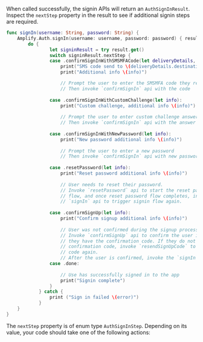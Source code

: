 
When called successfully, the signin APIs will return an `AuthSignInResult`. Inspect the `nextStep` property in the result to see if additional signin steps are required.

```swift
func signIn(username: String, password: String) {
    Amplify.Auth.signIn(username: username, password: password) { result in
        do {
                let signinResult = try result.get()
                switch signinResult.nextStep {
                case .confirmSignInWithSMSMFACode(let deliveryDetails, let info):
                    print("SMS code send to \(deliveryDetails.destination)")
                    print("Additional info \(info)")

                    // Prompt the user to enter the SMSMFA code they received
                    // Then invoke `confirmSignIn` api with the code
                
                case .confirmSignInWithCustomChallenge(let info):
                    print("Custom challenge, additional info \(info)")
                    
                    // Prompt the user to enter custom challenge answer
                    // Then invoke `confirmSignIn` api with the answer
                
                case .confirmSignInWithNewPassword(let info):
                    print("New password additional info \(info)")
                    
                    // Prompt the user to enter a new password
                    // Then invoke `confirmSignIn` api with new password
                
                case .resetPassword(let info):
                    print("Reset password additional info \(info)")
                    
                    // User needs to reset their password.
                    // Invoke `resetPassword` api to start the reset password
                    // flow, and once reset password flow completes, invoke
                    // `signIn` api to trigger signin flow again.
                
                case .confirmSignUp(let info):
                    print("Confirm signup additional info \(info)")
                    
                    // User was not confirmed during the signup process.
                    // Invoke `confirmSignUp` api to confirm the user if
                    // they have the confirmation code. If they do not have the
                    // confirmation code, invoke `resendSignUpCode` to send the
                    // code again.
                    // After the user is confirmed, invoke the `signIn` api again.
                case .done:
                    
                    // Use has successfully signed in to the app
                    print("Signin complete")
                }
            } catch {
                print ("Sign in failed \(error)")
            }
    }
}
```

The `nextStep` property is of enum type `AuthSignInStep`. Depending on its value, your code should take one of the following actions:
